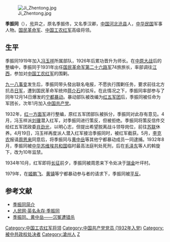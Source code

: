 [[File:Ji_Zhentong.jpg|thumb]]

'''季振同'''（{{bd|1901年|5月6日|1934年|10月|J季}}），[[号|号]]异之，原名季振佟，又名季汉卿，[[中国|中国]][[河北|河北]][[沧县|沧县]]人，[[中华民国|中华民国]]军事人物。[[国民革命军|国民革命军]]、[[中国工农红军|中国工农红军]]高级将领。

==生平==
季振同1919年加入[[冯玉祥|冯玉祥]]所属部队，1926年后累功晋升为师长。在[[中原大战|中原大战]]后的整编中，季振同于1931年出任[[国民革命军第二十六路军|国民革命军第二十六路军]]74旅旅长，率部调往[[江西|江西]]，参加对[[中国工农红军|中国工农红军]]的围剿。

[[九一八事变|九一八事变]]发生后，季振同带头發出联名电报，不愿执行围剿任务，要求前往北方抗击[[日军|日军]]，遭到国民革命军统帅[[蒋介石|蒋介石]]的驳斥。在此情况之下，季振同率部参与了同年12月14日爆发的[[宁都暴动|宁都暴动]]。暴动部队被改编为[[红五军团|红五军团]]后，季振同被任命为军团长，次年1月加入[[中国共产党|中国共产党]]。

1932年，[[红一方面军|红一方面军]]进行整编，原红五军团部队被拆分，季振同对此存有意见。4月，冯玉祥派[[刘骥_(1887年)|刘骥]]潜入红军，对季振同进行策反，但被拒绝。季振同将策反信件交给红五军团政委[[肖劲光|肖劲光]]，以明心志，但提出希望脱离战斗领导岗位，前往[[苏联|苏联]]休养。4月19日，冯玉祥再度派人潜入红军接洽季振同时，被红军截获。5月，[[李克农|李克农]]报请[[周恩来|周恩来]]同意后，将季振同与[[黄中岳|黄中岳]]等其他宁都暴动成员一同逮捕。1932年8月，季振同被[[中华苏维埃共和国|中华苏维埃共和国]]临时最高法庭判处死刑，后在[[毛泽东|毛泽东]]等人的斡旋下，改为10年监禁。

1934年10月，红军即将[[长征|长征]]前夕，季振同被周恩来下令处决于[[瑞金|瑞金]]叶坪村。

1979年，在[[姬鹏飞|姬鹏飞]]、[[黄镇|黄镇]]等宁都暴动参与者的请求下，季振同被[[平反|平反]]。

==参考文献==
*[http://news.sina.com.cn/c/2006-05-03/09398842400s.shtml 季振同简介]{{Wayback|url=http://news.sina.com.cn/c/2006-05-03/09398842400s.shtml |date=20160304142329 }}
*[http://politics.people.com.cn/GB/8198/68298/68302/4642025.html 人民网·英名永存·季振同]{{Wayback|url=http://politics.people.com.cn/GB/8198/68298/68302/4642025.html |date=20100307073620 }}
*[https://web.archive.org/web/20090106231500/http://www.ndzr.com/bbs/thread-25629-1-1.html 季振同、黄中岳——沉冤遭错杀]

{{DEFAULTSORT:J}}
[[Category:中国工农红军将领|Category:中国工农红军将领]]
[[Category:中国共产党党员_(1932年入党)|Category:中国共产党党员 (1932年入党)]]
[[Category:被中共政权处决者|Category:被中共政权处决者]]
[[Category:滄州人|Category:滄州人]]
[[Category:季姓|Z]]